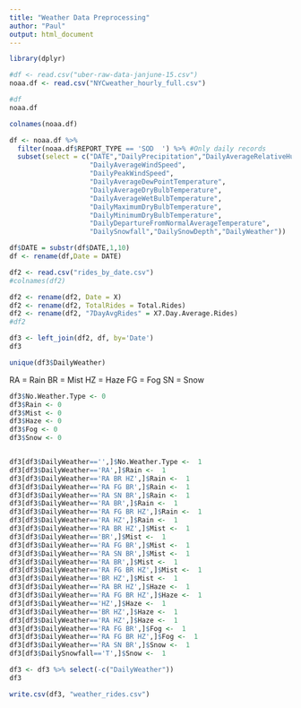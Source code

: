```yaml
---
title: "Weather Data Preprocessing"
author: "Paul"
output: html_document
---
```


```r
library(dplyr)
```


```r
#df <- read.csv("uber-raw-data-janjune-15.csv")
noaa.df <- read.csv("NYCweather_hourly_full.csv")
```


```r
#df
noaa.df
```

```r
colnames(noaa.df)
```

```r
df <- noaa.df %>% 
  filter(noaa.df$REPORT_TYPE == 'SOD  ') %>% #Only daily records
  subset(select = c("DATE","DailyPrecipitation","DailyAverageRelativeHumidity",
                    "DailyAverageWindSpeed",
                    "DailyPeakWindSpeed",
                    "DailyAverageDewPointTemperature",
                    "DailyAverageDryBulbTemperature",
                    "DailyAverageWetBulbTemperature",
                    "DailyMaximumDryBulbTemperature",
                    "DailyMinimumDryBulbTemperature",
                    "DailyDepartureFromNormalAverageTemperature",
                    "DailySnowfall","DailySnowDepth","DailyWeather")) 

df$DATE = substr(df$DATE,1,10)
df <- rename(df,Date = DATE)
```



```r
df2 <- read.csv("rides_by_date.csv")
#colnames(df2)

df2 <- rename(df2, Date = X)
df2 <- rename(df2, TotalRides = Total.Rides)
df2 <- rename(df2, "7DayAvgRides" = X7.Day.Average.Rides)
#df2

df3 <- left_join(df2, df, by='Date')
df3
```



```r
unique(df3$DailyWeather)
```

RA = Rain
BR = Mist
HZ = Haze
FG = Fog
SN = Snow

```r
df3$No.Weather.Type <- 0
df3$Rain <- 0
df3$Mist <- 0
df3$Haze <- 0
df3$Fog <- 0
df3$Snow <- 0


df3[df3$DailyWeather=='',]$No.Weather.Type <-  1
df3[df3$DailyWeather=='RA',]$Rain <-  1
df3[df3$DailyWeather=='RA BR HZ',]$Rain <-  1
df3[df3$DailyWeather=='RA FG BR',]$Rain <-  1
df3[df3$DailyWeather=='RA SN BR',]$Rain <-  1
df3[df3$DailyWeather=='RA BR',]$Rain <-  1
df3[df3$DailyWeather=='RA FG BR HZ',]$Rain <-  1
df3[df3$DailyWeather=='RA HZ',]$Rain <-  1
df3[df3$DailyWeather=='RA BR HZ',]$Mist <-  1
df3[df3$DailyWeather=='BR',]$Mist <-  1
df3[df3$DailyWeather=='RA FG BR',]$Mist <-  1
df3[df3$DailyWeather=='RA SN BR',]$Mist <-  1
df3[df3$DailyWeather=='RA BR',]$Mist <-  1
df3[df3$DailyWeather=='RA FG BR HZ',]$Mist <-  1
df3[df3$DailyWeather=='BR HZ',]$Mist <-  1
df3[df3$DailyWeather=='RA BR HZ',]$Haze <-  1
df3[df3$DailyWeather=='RA FG BR HZ',]$Haze <-  1
df3[df3$DailyWeather=='HZ',]$Haze <-  1
df3[df3$DailyWeather=='BR HZ',]$Haze <-  1
df3[df3$DailyWeather=='RA HZ',]$Haze <-  1
df3[df3$DailyWeather=='RA FG BR',]$Fog <-  1
df3[df3$DailyWeather=='RA FG BR HZ',]$Fog <-  1
df3[df3$DailyWeather=='RA SN BR',]$Snow <-  1
df3[df3$DailySnowfall=='T',]$Snow <-  1

df3 <- df3 %>% select(-c("DailyWeather"))
df3
```



```r
write.csv(df3, "weather_rides.csv")
```







